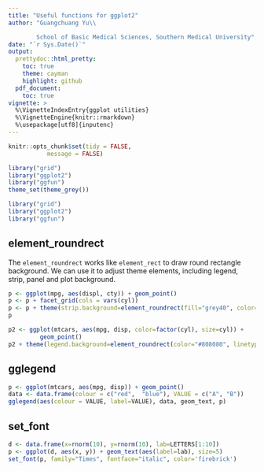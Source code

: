 ```yaml
---
title: "Useful functions for ggplot2"
author: "Guangchuang Yu\\

        School of Basic Medical Sciences, Southern Medical University"
date: "`r Sys.Date()`"
output:
  prettydoc::html_pretty:
    toc: true
    theme: cayman
    highlight: github
  pdf_document:
    toc: true
vignette: >
  %\VignetteIndexEntry{ggplot utilities}
  %\VignetteEngine{knitr::rmarkdown}
  %\usepackage[utf8]{inputenc}
---
```


```r
knitr::opts_chunk$set(tidy = FALSE,
		   message = FALSE)

library("grid")
library("ggplot2")
library("ggfun")
theme_set(theme_grey())
```


```r
library("grid")
library("ggplot2")
library("ggfun")
```

## element_roundrect


<!--
p <- ggplot(mtcars, aes(mpg, disp, color=factor(cyl), size=cyl)) + geom_point()

keybox(p, 'rect')

keybox(p, 'roundrect', gp = gpar(col = '#808080', lty = "dashed"))
-->

The `element_roundrect` works like `element_rect` to draw round rectangle background. We can use it to adjust theme elements, including legend, strip, panel and plot background.

```r
p <- ggplot(mpg, aes(displ, cty)) + geom_point()
p <- p + facet_grid(cols = vars(cyl))
p <- p + theme(strip.background=element_roundrect(fill="grey40", color=NA, r=0.15))
p
```

```r
p2 <- ggplot(mtcars, aes(mpg, disp, color=factor(cyl), size=cyl)) +
         geom_point()
p2 + theme(legend.background=element_roundrect(color="#808080", linetype=2))
```




## gglegend



```r
p <- ggplot(mtcars, aes(mpg, disp)) + geom_point()
data <- data.frame(colour = c("red",  "blue"), VALUE = c("A", "B"))
gglegend(aes(colour = VALUE, label=VALUE), data, geom_text, p)
```


## set_font

```r
d <- data.frame(x=rnorm(10), y=rnorm(10), lab=LETTERS[1:10])
p <- ggplot(d, aes(x, y)) + geom_text(aes(label=lab), size=5)
set_font(p, family="Times", fontface="italic", color='firebrick')
```